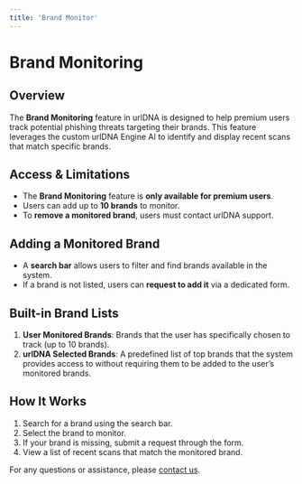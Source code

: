 ```yaml
---
title: 'Brand Monitor'
---
```


# Brand Monitoring

## Overview
The **Brand Monitoring** feature in urlDNA is designed to help premium users track potential phishing threats targeting their brands. This feature leverages the custom urlDNA Engine AI to identify and display recent scans that match specific brands.

## Access & Limitations
- The **Brand Monitoring** feature is **only available for premium users**.
- Users can add up to **10 brands** to monitor.
- To **remove a monitored brand**, users must contact urlDNA support.

## Adding a Monitored Brand
- A **search bar** allows users to filter and find brands available in the system.
- If a brand is not listed, users can **request to add it** via a dedicated form.

## Built-in Brand Lists
1. **User Monitored Brands**: Brands that the user has specifically chosen to track (up to 10 brands).
2. **urlDNA Selected Brands**: A predefined list of top brands that the system provides access to without requiring them to be added to the user’s monitored brands.

## How It Works
1. Search for a brand using the search bar.
2. Select the brand to monitor.
3. If your brand is missing, submit a request through the form.
4. View a list of recent scans that match the monitored brand.

For any questions or assistance, please [contact us](https://urldna.io/contact-us).

